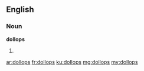 ==English==

===Noun===
'''dollops'''

# {{plural of|dollop}}

[[ar:dollops]]
[[fr:dollops]]
[[ku:dollops]]
[[mg:dollops]]
[[my:dollops]]